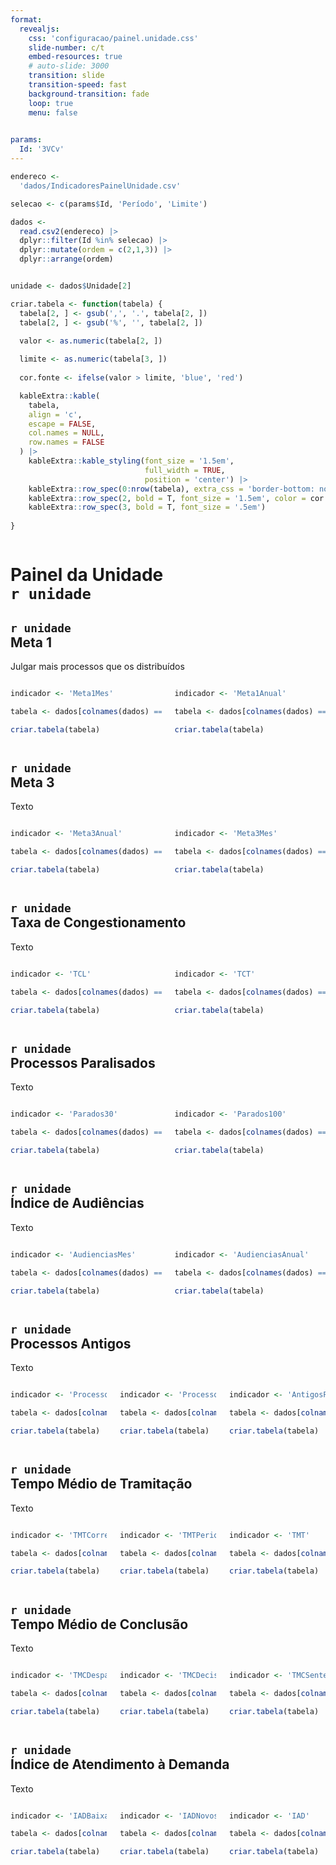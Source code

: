 ```yaml
---
format: 
  revealjs:
    css: 'configuracao/painel.unidade.css'
    slide-number: c/t
    embed-resources: true
    # auto-slide: 3000
    transition: slide
    transition-speed: fast
    background-transition: fade
    loop: true
    menu: false
    

params:
  Id: '3VCv'
---
```


```r
endereco <-
  'dados/IndicadoresPainelUnidade.csv'

selecao <- c(params$Id, 'Período', 'Limite')

dados <-
  read.csv2(endereco) |> 
  dplyr::filter(Id %in% selecao) |> 
  dplyr::mutate(ordem = c(2,1,3)) |>
  dplyr::arrange(ordem)


unidade <- dados$Unidade[2]

criar.tabela <- function(tabela) {
  tabela[2, ] <- gsub(',', '.', tabela[2, ])
  tabela[2, ] <- gsub('%', '', tabela[2, ])

  valor <- as.numeric(tabela[2, ])
  
  limite <- as.numeric(tabela[3, ])
  
  cor.fonte <- ifelse(valor > limite, 'blue', 'red')

  kableExtra::kable(
    tabela,
    align = 'c',
    escape = FALSE,
    col.names = NULL,
    row.names = FALSE
  ) |>
    kableExtra::kable_styling(font_size = '1.5em',
                              full_width = TRUE,
                              position = 'center') |>
    kableExtra::row_spec(0:nrow(tabela), extra_css = 'border-bottom: none;') |>
    kableExtra::row_spec(2, bold = T, font_size = '1.5em', color = cor.fonte) |>
    kableExtra::row_spec(3, bold = T, font_size = '.5em')
  
} 



```

# Painel da Unidade <br> `r unidade` {background-image="imagens/0.painel.unidade.png" background-opacity=".3"}

## `r unidade` <br> Meta 1 {background-image="imagens/1.TJRR.png" background-opacity=".3"}

Julgar mais processos que os distribuídos

::: {.columns}
::: {.column width="50%"}
```r

indicador <- 'Meta1Mes'

tabela <- dados[colnames(dados) == indicador]

criar.tabela(tabela)


```
:::

::: {.column width="50%"}
```r

indicador <- 'Meta1Anual'

tabela <- dados[colnames(dados) == indicador]

criar.tabela(tabela)


```
:::
:::

## `r unidade` <br> Meta 3 {background-image="imagens/1.TJRR.png" background-opacity=".3"}

Texto

::: {.columns}
::: {.column width="50%"}
```r

indicador <- 'Meta3Anual'

tabela <- dados[colnames(dados) == indicador]

criar.tabela(tabela)


```
:::

::: {.column width="50%"}
```r

indicador <- 'Meta3Mes'

tabela <- dados[colnames(dados) == indicador]

criar.tabela(tabela)


```
:::
:::

## `r unidade` <br> Taxa de Congestionamento {background-image="imagens/1.TJRR.png" background-opacity=".3"}

Texto

::: {.columns}
::: {.column width="50%"}
```r

indicador <- 'TCL'

tabela <- dados[colnames(dados) == indicador]

criar.tabela(tabela)


```
:::

::: {.column width="50%"}
```r

indicador <- 'TCT'

tabela <- dados[colnames(dados) == indicador]

criar.tabela(tabela)


```
:::
:::

## `r unidade` <br> Processos Paralisados {background-image="imagens/1.TJRR.png" background-opacity=".3"}

Texto

::: {.columns}
::: {.column width="50%"}
```r

indicador <- 'Parados30'

tabela <- dados[colnames(dados) == indicador]

criar.tabela(tabela)


```
:::

::: {.column width="50%"}
```r

indicador <- 'Parados100'

tabela <- dados[colnames(dados) == indicador]

criar.tabela(tabela)


```
:::
:::

## `r unidade` <br> Índice de Audiências {background-image="imagens/1.TJRR.png" background-opacity=".3"}

Texto

::: {.columns}
::: {.column width="50%"}

```r

indicador <- 'AudienciasMes'

tabela <- dados[colnames(dados) == indicador]

criar.tabela(tabela)


```
:::

::: {.column width="50%"}
```r

indicador <- 'AudienciasAnual'

tabela <- dados[colnames(dados) == indicador]

criar.tabela(tabela)


```
:::
:::

## `r unidade` <br> Processos Antigos {background-image="imagens/1.TJRR.png" background-opacity=".3"}

Texto


::: {.columns}
::: {.column width="33%"}

```r

indicador <- 'ProcessosAntigos'

tabela <- dados[colnames(dados) == indicador]

criar.tabela(tabela)


```
:::

::: {.column width="33%"}
```r

indicador <- 'ProcessosTotal'

tabela <- dados[colnames(dados) == indicador]

criar.tabela(tabela)


```
:::

::: {.column width="33%"}
```r

indicador <- 'AntigosPercentual'

tabela <- dados[colnames(dados) == indicador]

criar.tabela(tabela)


```
:::
:::

## `r unidade` <br> Tempo Médio de Tramitação {background-image="imagens/1.TJRR.png" background-opacity=".3"}

Texto

::: {.columns}
::: {.column width="33%"}

```r

indicador <- 'TMTCorrente'

tabela <- dados[colnames(dados) == indicador]

criar.tabela(tabela)


```
:::

::: {.column width="33%"}
```r

indicador <- 'TMTPeriodo'

tabela <- dados[colnames(dados) == indicador]

criar.tabela(tabela)


```
:::

::: {.column width="33%"}
```r

indicador <- 'TMT'

tabela <- dados[colnames(dados) == indicador]

criar.tabela(tabela)


```
:::
:::

## `r unidade` <br> Tempo Médio de Conclusão {background-image="imagens/1.TJRR.png" background-opacity=".3"}

Texto

::: {.columns}
::: {.column width="33%"}

```r

indicador <- 'TMCDespacho'

tabela <- dados[colnames(dados) == indicador]

criar.tabela(tabela)


```
:::

::: {.column width="33%"}
```r

indicador <- 'TMCDecisao'

tabela <- dados[colnames(dados) == indicador]

criar.tabela(tabela)


```
:::

::: {.column width="33%"}
```r

indicador <- 'TMCSentenca'

tabela <- dados[colnames(dados) == indicador]

criar.tabela(tabela)


```
:::
:::

## `r unidade` <br> Índice de Atendimento à Demanda {background-image="imagens/1.TJRR.png" background-opacity=".3"}

Texto

::: {.columns}
::: {.column width="33%"}

```r

indicador <- 'IADBaixados'

tabela <- dados[colnames(dados) == indicador]

criar.tabela(tabela)


```
:::

::: {.column width="33%"}
```r

indicador <- 'IADNovos'

tabela <- dados[colnames(dados) == indicador]

criar.tabela(tabela)


```
:::

::: {.column width="33%"}
```r

indicador <- 'IAD'

tabela <- dados[colnames(dados) == indicador]

criar.tabela(tabela)


```
:::
:::